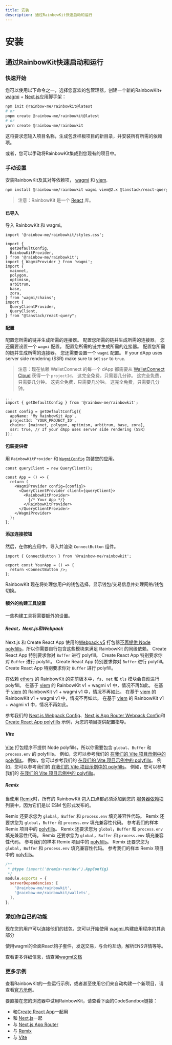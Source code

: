 ```yaml
---
title: 安装
description: 通过RainbowKit快速启动和运行
---
```


# 安装

## 通过RainbowKit快速启动和运行

### 快速开始

您可以使用以下命令之一，选择您喜欢的包管理器，创建一个新的RainbowKit+ [wagmi](https://wagmi.sh) + [Next.js](https://nextjs.org)应用脚手架：

```bash
npm init @rainbow-me/rainbowkit@latest
# or
pnpm create @rainbow-me/rainbowkit@latest
# or
yarn create @rainbow-me/rainbowkit
```

这将要求您输入项目名称，生成包含样板项目的新目录，并安装所有所需的依赖项。

或者，您可以手动将RainbowKit集成到您现有的项目中。

### 手动设置

安装RainbowKit及其对等依赖项， [wagmi](https://wagmi.sh/) 和 [viem](https://viem.sh).

```bash
npm install @rainbow-me/rainbowkit wagmi viem@2.x @tanstack/react-query
```

> 注意：RainbowKit 是一个 [React](https://reactjs.org/) 库。

#### 已导入

导入 RainbowKit 和 wagmi。

```tsx
import '@rainbow-me/rainbowkit/styles.css';

import {
  getDefaultConfig,
  RainbowKitProvider,
} from '@rainbow-me/rainbowkit';
import { WagmiProvider } from 'wagmi';
import {
  mainnet,
  polygon,
  optimism,
  arbitrum,
  base,
  zora,
} from 'wagmi/chains';
import {
  QueryClientProvider,
  QueryClient,
} from "@tanstack/react-query";
```

#### 配置

配置您所需的链并生成所需的连接器。 配置您所需的链并生成所需的连接器。 您还需要设置一个 `wagmi` 配置。 配置您所需的链并生成所需的连接器。 配置您所需的链并生成所需的连接器。 您还需要设置一个 `wagmi` 配置。 If your dApp uses server side rendering (SSR) make sure to set `ssr` to `true`.

> 注意：现在依赖 WalletConnect 的每一个 dApp 都需要从 [WalletConnect Cloud](https://cloud.walletconnect.com/) 获得一个 `projectId`。 这完全免费，只需要几分钟。 这完全免费，只需要几分钟。 这完全免费，只需要几分钟。 这完全免费，只需要几分钟。

```tsx line=4-99
...
import { getDefaultConfig } from '@rainbow-me/rainbowkit';

const config = getDefaultConfig({
  appName: 'My RainbowKit App',
  projectId: 'YOUR_PROJECT_ID',
  chains: [mainnet, polygon, optimism, arbitrum, base, zora],
  ssr: true, // If your dApp uses server side rendering (SSR)
});
```

#### 包装提供者

用 `RainbowKitProvider` 和 [`WagmiConfig`](https://wagmi.sh/docs/provider) 包装您的应用。

```tsx
const queryClient = new QueryClient();

const App = () => {
  return (
    <WagmiProvider config={config}>
      <QueryClientProvider client={queryClient}>
        <RainbowKitProvider>
          {/* Your App */}
        </RainbowKitProvider>
      </QueryClientProvider>
    </WagmiProvider>
  );
};
```

#### 添加连接按钮

然后，在你的应用中，导入并渲染 `ConnectButton` 组件。

```tsx
import { ConnectButton } from '@rainbow-me/rainbowkit';

export const YourApp = () => {
  return <ConnectButton />;
};
```

RainbowKit 现在将处理您用户的钱包选择，显示钱包/交易信息并处理网络/钱包切换。

#### 额外的构建工具设置

一些构建工具将需要额外的设置。

##### React，Next.js和Webpack

Next.js 和 Create React App 使用的[Webpack v5](https://webpack.js.org/blog/2020-10-10-webpack-5-release/) 打包器[不再提供 Node polyfills](https://webpack.js.org/blog/2020-10-10-webpack-5-release/#automatic-nodejs-polyfills-removed)，所以你需要自行包含这些模块来满足 RainbowKit 的同级依赖。 Create React App 特别要求你对 `Buffer` 进行 polyfill。 Create React App 特别要求你对 `Buffer` 进行 polyfill。 Create React App 特别要求你对 `Buffer` 进行 polyfill。 Create React App 特别要求你对 `Buffer` 进行 polyfill。

在依赖 [ethers](https://docs.ethers.org/v5/) 的 RainbowKit 的先前版本中，`fs`、`net` 和 `tls` 模块会自动进行 polyfill。 在基于 [viem](https://viem.sh/) 的 RainbowKit v1 + wagmi v1 中，情况不再如此。 在基于 [viem](https://viem.sh/) 的 RainbowKit v1 + wagmi v1 中，情况不再如此。 在基于 [viem](https://viem.sh/) 的 RainbowKit v1 + wagmi v1 中，情况不再如此。 在基于 [viem](https://viem.sh/) 的 RainbowKit v1 + wagmi v1 中，情况不再如此。

参考我们的 [Next.js Webpack Config](https://github.com/rainbow-me/rainbowkit/blob/main/examples/with-next/next.config.js)、[Next.js App Router Webpack Config](https://github.com/rainbow-me/rainbowkit/blob/main/examples/with-next-app/next.config.js)和[Create React App polyfills](https://github.com/rainbow-me/rainbowkit/blob/main/examples/with-create-react-app/src/polyfills.ts) 示例，为您的项目提供配置指导。

##### Vite

[Vite](https://vitejs.dev) 打包程序不提供 Node polyfills，所以你需要包含 `global`、`Buffer` 和 `process.env` 的 polyfills。 例如，您可以参考我们的 [在我们的 Vite 项目示例中的 polyfills](https://github.com/rainbow-me/rainbowkit/tree/main/examples/with-vite/src/polyfills.ts)。 例如，您可以参考我们的 [在我们的 Vite 项目示例中的 polyfills](https://github.com/rainbow-me/rainbowkit/tree/main/examples/with-vite/src/polyfills.ts)。 例如，您可以参考我们的 [在我们的 Vite 项目示例中的 polyfills](https://github.com/rainbow-me/rainbowkit/tree/main/examples/with-vite/src/polyfills.ts)。 例如，您可以参考我们的 [在我们的 Vite 项目示例中的 polyfills](https://github.com/rainbow-me/rainbowkit/tree/main/examples/with-vite/src/polyfills.ts)。

##### Remix

当使用 [Remix](https://remix.run)时，所有的 RainbowKit 包入口点都必须添加到您的 [服务器依赖项](https://remix.run/docs/en/v1/pages/gotchas#importing-esm-packages) 列表中，因为它们是以 ESM 包形式发布的。

Remix 还要求您为 `global`，`Buffer` 和 `process.env` 填充兼容性代码。 Remix 还要求您为 `global`，`Buffer` 和 `process.env` 填充兼容性代码。 参考我们的样本 Remix 项目中的 [polyfills](https://github.com/rainbow-me/rainbowkit/blob/main/examples/with-remix/app/polyfills.ts)。 Remix 还要求您为 `global`，`Buffer` 和 `process.env` 填充兼容性代码。 Remix 还要求您为 `global`，`Buffer` 和 `process.env` 填充兼容性代码。 参考我们的样本 Remix 项目中的 [polyfills](https://github.com/rainbow-me/rainbowkit/blob/main/examples/with-remix/app/polyfills.ts)。 Remix 还要求您为 `global`，`Buffer` 和 `process.env` 填充兼容性代码。 参考我们的样本 Remix 项目中的 [polyfills](https://github.com/rainbow-me/rainbowkit/blob/main/examples/with-remix/app/polyfills.ts)。

```js
/**
 * @type {import('@remix-run/dev').AppConfig}
 */
module.exports = {
  serverDependencies: [
    '@rainbow-me/rainbowkit',
    '@rainbow-me/rainbowkit/wallets',
  ],
};
```

### 添加你自己的功能

现在您的用户可以连接他们的钱包，您可以开始使用 [wagmi.](https://wagmi.sh)构建应用程序的其余部分

使用wagmi的全面React钩子套件，发送交易，与合约互动，解析ENS详情等等。

查看更多详细信息，请查阅[wagmi文档](https://wagmi.sh)

### 更多示例

查看RainbowKit的一些运行示例，或者甚至使用它们来自动构建一个新项目，请查看[官方示例](https://github.com/rainbow-me/rainbowkit/tree/main/examples)。

要直接在您的浏览器中试用RainbowKit，请查看下面的CodeSandbox链接：

-   和[Create React App](https://codesandbox.io/p/sandbox/github/rainbow-me/rainbowkit/tree/main/examples/with-create-react-app)一起用
-   和 [Next.js](https://codesandbox.io/p/sandbox/github/rainbow-me/rainbowkit/tree/main/examples/with-next)一起
-   与 [Next.js App Router](https://codesandbox.io/p/sandbox/github/rainbow-me/rainbowkit/tree/main/examples/with-next-app)
-   与 [Remix](https://codesandbox.io/p/sandbox/github/rainbow-me/rainbowkit/tree/main/examples/with-remix)
-   与 [Vite](https://codesandbox.io/p/sandbox/github/rainbow-me/rainbowkit/tree/main/examples/with-vite)
